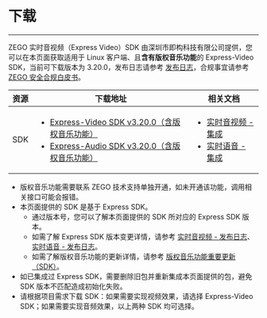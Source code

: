 # 下载

- - -

ZEGO 实时音视频（Express Video）SDK 由深圳市即构科技有限公司提供，您可以在本页面获取适用于 Linux 客户端、且**含有版权音乐功能**的 Express-Video SDK，当前可下载版本为 3.20.0，发布日志请参考 [发布日志](!change_log_ktv)，合规事宜请参考 [ZEGO 安全合规白皮书](/policies-and-agreements/zego-security-and-compliance-white-paper)。

| 资源 | 下载地址 | 相关文档|
| ---- | ----| ------ |
| SDK | <ul><li>[Express-Video SDK v3.20.0（含版权音乐功能）](https://storage.zego.im/copyrighted_music/express/video/ZegoExpressVideo-linux-gnu-shared-cpp.zip)</li><li>[Express-Audio SDK v3.20.0（含版权音乐功能）](https://storage.zego.im/copyrighted_music/express/audio/ZegoExpressAudio-linux-gnu-shared-cpp.zip)</li></ul> | <ul><li>[实时音视频 - 集成](./Integrate%20the%20SDK/Express%20Video.mdx)</li><li>[实时语音 - 集成](!ExpressAudioSDK-Integration/SDK_Integration)</li></ul> |

<Note title="Note">

- 版权音乐功能需要联系 ZEGO 技术支持单独开通，如未开通该功能，调用相关接口可能会报错。
- 本页面提供的 SDK 是基于 Express SDK。
    - 通过版本号，您可以了解本页面提供的 SDK 所对应的 Express SDK 版本。
    - 如需了解 Express SDK 版本变更详情，请参考 [实时音视频 - 发布日志](#12548)、[实时语音 - 发布日志](#12586)。
    - 如需了解版权音乐功能的更新详情，请参考 [版权音乐功能重要更新（SDK）](!change_log_ktv)。
- 如已集成过 Express SDK，需要删除旧包并重新集成本页面提供的包，避免 SDK 版本不匹配造成初始化失败。
- 请根据项目需求下载 SDK：如果需要实现视频效果，请选择 Express-Video SDK；如果需要实现音频效果，以上两种 SDK 均可选择。 
  
</Note>
